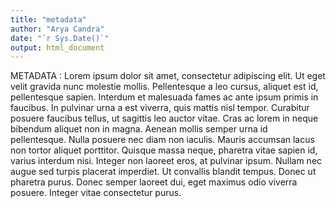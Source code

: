 ```yaml
---
title: "metadata"
author: "Arya Candra"
date: "`r Sys.Date()`"
output: html_document
---
```


METADATA : Lorem ipsum dolor sit amet, consectetur adipiscing elit. Ut eget velit gravida nunc molestie mollis. Pellentesque a leo cursus, aliquet est id, pellentesque sapien. Interdum et malesuada fames ac ante ipsum primis in faucibus. In pulvinar urna a est viverra, quis mattis nisl tempor. Curabitur posuere faucibus tellus, ut sagittis leo auctor vitae. Cras ac lorem in neque bibendum aliquet non in magna. Aenean mollis semper urna id pellentesque. Nulla posuere nec diam non iaculis. Mauris accumsan lacus non tortor aliquet porttitor. Quisque massa neque, pharetra vitae sapien id, varius interdum nisi. Integer non laoreet eros, at pulvinar ipsum. Nullam nec augue sed turpis placerat imperdiet. Ut convallis blandit tempus. Donec ut pharetra purus. Donec semper laoreet dui, eget maximus odio viverra posuere. Integer vitae consectetur purus.